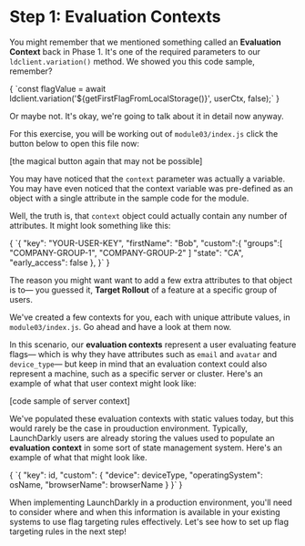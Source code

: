 
# Step 1: Evaluation Contexts

You might remember that we mentioned something called an **Evaluation Context** back in Phase&nbsp;1. It's one of the required parameters to our `ldclient.variation()` method. We showed you this code sample, remember?

<SyntaxHighlighter showLineNumbers="false" language="javascript" style={docco}>
{
`const flagValue = await ldclient.variation('${getFirstFlagFromLocalStorage()}', userCtx, false);`
}
</SyntaxHighlighter>

Or maybe not. It's okay, we're going to talk about it in detail now anyway.

For this exercise, you will be working out of `module03/index.js` click the button below to open this file now:

[the magical button again that may not be possible]

You may have noticed that the `context` parameter was actually a variable. You may have even noticed that the context variable was pre-defined as an object with a single attribute in the sample code for the module.

Well, the truth is, that `context` object could actually contain any number of attributes. It might look something like this:

<SyntaxHighlighter showLineNumbers="true" startingLineNumber={1} language="javascript" style={docco}>
{
`{
    "key": "YOUR-USER-KEY",
    "firstName": "Bob",
    "custom":{
        "groups":[
            "COMPANY-GROUP-1",
            "COMPANY-GROUP-2"
            ]
        "state": "CA",
        "early_access": false
    },
}`
}
</SyntaxHighlighter>

The reason you might want want to add a few extra attributes to that object is to— you guessed it, **Target Rollout** of a feature at a specific group of users.

We've created a few contexts for you, each with unique attribute values, in `module03/index.js`. Go ahead and have a look at them now.

In this scenario, our **evaluation contexts** represent a user evaluating feature flags— which is why they have attributes such as `email` and `avatar` and `device_type`— but keep in mind that an evaluation context could also represent a machine, such as a specific server or cluster. Here's an example of what that user context might look like:

[code sample of server context]

We've populated these evaluation contexts with static values today, but this would rarely be the case in prouduction environment. Typically, LaunchDarkly users are already storing the values used to populate an **evaluation context** in some sort of state management system. Here's an example of what that might look like.

<SyntaxHighlighter showLineNumbers="true" startingLineNumber={1} language="javascript" style={docco}>
{
`{
    "key": id,
    "custom": {
        "device": deviceType,
        "operatingSystem": osName,
        "browserName": browserName
    }
}`
}
</SyntaxHighlighter>

When implementing LaunchDarkly in a production environment, you'll need to consider where and when this information is available in your existing systems to use flag targeting rules effectively. Let's see how to set up flag targeting rules in the next step!
